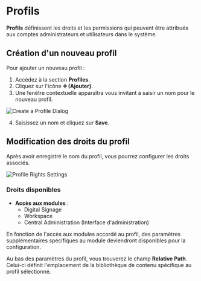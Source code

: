 # Profils

**Profils** définissent les droits et les permissions qui peuvent être attribués aux comptes administrateurs et utilisateurs dans le système.

## Création d'un nouveau profil

Pour ajouter un nouveau profil :

1. Accédez à la section **Profiles**.
2. Cliquez sur l'icône **➕ (Ajouter)**.
3. Une fenêtre contextuelle apparaîtra vous invitant à saisir un nom pour le nouveau profil.

![Create a Profile Dialog](/mnt/data/image.png)

4. Saisissez un nom et cliquez sur **Save**.

## Modification des droits du profil

Après avoir enregistré le nom du profil, vous pourrez configurer les droits associés.

![Profile Rights Settings](/mnt/data/image.png)

### Droits disponibles

* **Accès aux modules** :
  * Digital Signage
  * Workspace
  * Central Administration (Interface d'administration)

En fonction de l'accès aux modules accordé au profil, des paramètres supplémentaires spécifiques au module deviendront disponibles pour la configuration.

Au bas des paramètres du profil, vous trouverez le champ **Relative Path**. Celui-ci définit l'emplacement de la bibliothèque de contenu spécifique au profil sélectionné.
